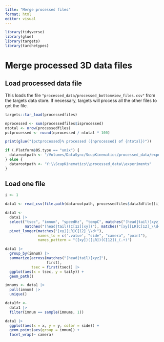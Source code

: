 ```yaml
---
title: "Merge processed files"
format: html
editor: visual
---
```


```r
library(tidyverse)
library(glue)
library(targets)
library(tarchetypes)
```

# Merge processed 3D data files

## Load processed data file

This loads the file `"processed_data/processed_bottomview_files.csv"` from the
targets data store. If necessary, targets will process all the other files to
get the file.
```r
targets::tar_load(processedfiles)
```

```r
nprocessed <- sum(processedfiles$isprocessed)
ntotal <- nrow(processedfiles)
pctprocessed <- round(nprocessed / ntotal * 100)

print(glue("{pctprocessed}% processed ({nprocessed} of {ntotal})"))
```

```r
if (.Platform$OS.type == "unix") {
  datarootpath <- "/Volumes/DataSync/ScupKinematics/processed_data/experiments"
} else {
  datarootpath <- "Y:\\ScupKinematics\\processed_data\\experiments"
}
```

## Load one file

```r
i <- 1

data1 <- read_csv(file.path(datarootpath, processedfiles$data3dfile[[i]]))
```

```r
data1 <-
  data1 |> 
  select("tsec", "imnum", "speedHz", "tempC", matches("(head|tail)[xyz]"),
         matches("(head|tail)(C[12][xy])"), matches("[xy][LR]C[12]_\\d+")) |> 
  pivot_longer(matches("[xy][LR]C[12]_\\d+"),
               names_to = c('.value', "side", "camera", "point"),
               names_pattern = "([xy])([LR])(C[12])_(.+)")
```

```r
data1 |> 
  group_by(imnum) |> 
  summarize(across(matches("(head|tail)[xyz]"),
                   first),
            tsec = first(tsec)) |> 
  ggplot(aes(x = tsec, y = taily)) +
  geom_path()
```

```r
imnums <- data1 |> 
  pull(imnum) |> 
  unique()
```

```r
data1fr <-
  data1 |> 
  filter(imnum == sample(imnums, 1))
```

```r
data1 |> 
  ggplot(aes(x = x, y = y, color = side)) +
  geom_point(aes(group = imnum)) +
  facet_wrap(~ camera)
```

